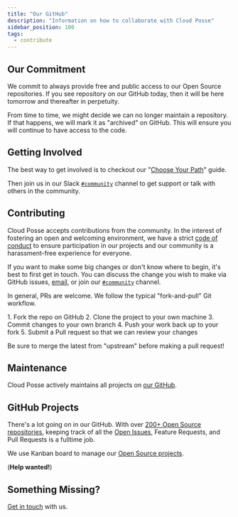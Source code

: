 ```yaml
---
title: "Our GitHub"
description: "Information on how to collaborate with Cloud Posse"
sidebar_position: 100
tags:
  - contribute
---
```


## Our Commitment

We commit to always provide free and public access to our Open Source repositories. If you see repository on our GitHub today, then it will be here tomorrow and thereafter in perpetuity.

From time to time, we might decide we can no longer maintain a repository. If that happens, we will mark it as "archived" on GitHub. This will ensure you will continue to have access to the code.

## Getting Involved

The best way to get involved is to checkout our "[Choose Your Path](/intro/path/)" guide.

Then join us in our Slack [`#community`](https://cloudposse.com/slack/) channel to get support or talk with others in the community.

## Contributing

Cloud Posse accepts contributions from the community. In the interest of fostering an open and welcoming environment, we have a strict [code of conduct](/community/code-of-conduct) to ensure participation in our projects and our community is a harassment-free experience for everyone.

If you want to make some big changes or don't know where to begin, it's best to first get in touch. You can discuss the change you wish to make via GitHub issues, [email](mailto:hello@cloudposse.com), or join our [`#community`](https://cloudposse.com/slack/) channel.

In general, PRs are welcome. We follow the typical "fork-and-pull" Git workflow.

<Steps>
  1. Fork the repo on GitHub
  2. Clone the project to your own machine
  3. Commit changes to your own branch
  4. Push your work back up to your fork
  5. Submit a Pull request so that we can review your changes
</Steps>

<Note>Be sure to merge the latest from "upstream" before making a pull request!</Note>

## Maintenance

Cloud Posse actively maintains all projects on [our GitHub](https://github.com/cloudposse/).

## GitHub Projects

There's a lot going on in our GitHub. With over [200+ Open Source repositories](https://github.com/cloudposse/), keeping track of all the [Open Issues](https://github.com/search?q=org%3Acloudposse+type%3Aissues+is%3Aopen), Feature Requests, and Pull Requests is a fulltime job.

We use Kanban board to manage our [Open Source projects](https://github.com/orgs/cloudposse/projects/3).

(**Help wanted!**)

## Something Missing?

[Get in touch](/community/contact-us) with us.
